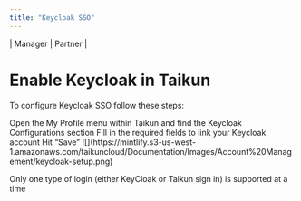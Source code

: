 ```yaml
---
title: "Keycloak SSO"
---
```


\| <Icon icon="user-tie" iconType="solid" /> Manager | <Icon icon="handshake" iconType="solid" /> Partner |

# Enable Keycloak in Taikun

To configure Keycloak SSO follow these steps:

<Steps>
  <Step title="First Step">
    Open the My Profile menu within Taikun and find the Keycloak Configurations section
  </Step>

  <Step title="Second Step">
    Fill in the required fields to link your Keycloak account
  </Step>

  <Step title="Third Step">
    Hit “Save”
  </Step>
</Steps>

<Frame caption="Keycloak configuration">
  ![](https://mintlify.s3-us-west-1.amazonaws.com/taikuncloud/Documentation/Images/Account%20Management/keycloak-setup.png)
</Frame>

<Note>Only one type of login (either KeyCloak or Taikun sign in) is supported at a time</Note>